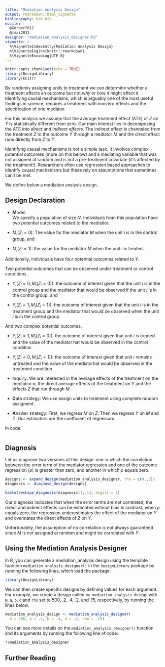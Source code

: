 ```yaml
---
title: "Mediation Analysis Design"
output: rmarkdown::html_vignette
bibliography: bib.bib
nocite: |
  @Gerber2012
  @imai2011
designer: "mediation_analysis_designer.Rd"
vignette: >
  %\VignetteIndexEntry{Mediation Analysis Design}
  %\VignetteEngine{knitr::rmarkdown}
  %\VignetteEncoding{UTF-8}
---
```


```r
knitr::opts_chunk$set(echo = TRUE)
library(DesignLibrary)
library(knitr)
```

By randomly assigning units to treatment we can determine whether a treatment affects an outcome but not *why* or *how* it might affect it. Identifying causal mechanisms, which is arguably one of the most useful findings in science, requires a treatment with nonzero effects and the specification of one mediator.  


For this analysis we assume that the average treatment effect (ATE) of $Z$ on $Y$ is statistically different from zero.  Our main interest lies in decomposing the ATE into *direct* and *indirect effects*.  The indirect effect is channeled from the treatment $Z$ to the outcome $Y$ through a mediator $M$ and the direct effect runs directly from $Z$ to $Y$.


Identifyng causal mechanisms is not a simple task. It involves complex potential outcomes (more on this below) and a mediating variable that was not assigned at random  and is not a pre-treatment covariate (it's affected by the treatment!). Researchers often use regression based approaches to identify causal mechanisms but these rely on assumptions that sometimes can't be met.

We define below a mediation analysis design.

## Design Declaration

- **M**odel:  
We specify a population of size $N$. Individuals from this population have two potential outcomes related to the mediatior.

* $M_i(Z_i=0):$ The value for the mediator $M$ when the unit $i$ is in the control group, and
* $M_i(Z_i=1):$ the value for the mediator $M$ when the unit $i$ is treated.

Additionally, individuals have four potential outcomes related to $Y$.

Two potential outcomes that can be observed under treatment or control conditions.

  * $Y_i( Z_i=0 , M_i(Z_i=0)):$  the outcome of interest given that the unit  $i$ is in the control group and the mediator that would be observed if the unit $i$ is in the control group, and

* $Y_i( Z_i=1 , M_i(Z_i=1)):$ the outcome of interest given that the unit  $i$ is in the treatment group and the mediator that would be observed when the unit  $i$ is in the control group.

And two complex potential outcomes.

* $Y_i( Z_i=1 , M_i(Z_i=0)):$ the outcome of interest given that unit $i$ is treated and the value of the mediator hat would be observed in the control condition.

* $Y_i( Z_i=0 , M_i(Z_i=1)):$ the outcome of interest given that unit $i$ remains untreated and the value of the mediatorhat would be observed in the treatment condition


  
- **I**nquiry: We are interested in the average effects of the treatment on the mediatior $a$, the direct average effects of the treatment on $Y$ and the effects $Z$ that run through $M$.

- **D**ata strategy:  We use assign units to treatment using complete random assigment.

- **A**nswer strategy:  First, we regress $M$ on $Z$. Then we regress $Y$ on $M$ and $Z$. Our estimators are the coefficient of regressors.

In code:


```r

```

## Diagnosis

Let us diagnose two versions of this design: one in which the correlation between the error term of the mediator regression and one of the outcome regression ($\rho$) is greater than zero, and another in which $\rho$ equals zero.


```r
designs <- expand_design(mediation_analysis_designer, rho = c(0,.5))
diagnosis <- diagnose_design(designs)
```


```r
kable(reshape_diagnosis(diagnosis)[,-1], digits = 2)
```

Our diagnosis indicates that when the error terms are not correlated, the direct and indirect effects can be estimated without bias.In contrast, when $\rho$ equals zero, the regression underestimates the effect of the mediator on $Y$ and overstates the direct effects of $Z$ on $Y$.

Unfortunately, the assumption of no correlation is not always guaranteed since $M$ is not assigned at random and might be correlated with $Y$.

## Using the Mediation Analysis Designer

In R, you can generate a mediation_analysis design using the template function `mediation_analysis_designer()` in the `DesignLibrary` package by running the following lines, which load the package:

```r
library(DesignLibrary)
```

We can then create specific designs by defining values for each argument. For example, we create a design called `my_mediation_analysis_design` with `N`, `a`, `b`, `d` and `rho` set to 500, .2, .4, .2, and .15, respectively, by running the lines below.

```r
mediation_analysis_design <- mediation_analysis_designer(
  N = 500, a = .2, b = .4, d = .2, rho = .15)
```

You can see more details on the `mediation_analysis_designer()` function and its arguments by running the following line of code:

```r
??mediation_analysis_designer
```

## Further Reading


